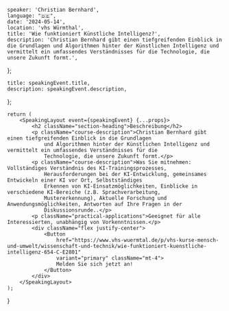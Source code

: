 
    speaker: 'Christian Bernhard',
    language: "🇩🇪",
    date: '2024-05-14',
    location: 'vhs Würmthal',
    title: 'Wie funktioniert Künstliche Intelligenz?',
    description: 'Christian Bernhard gibt einen tiefgreifenden Einblick in die Grundlagen und Algorithmen hinter der Künstlichen Intelligenz und vermittelt ein umfassendes Verständnisses für die Technologie, die unsere Zukunft formt.',
};

    title: speakingEvent.title,
    description: speakingEvent.description,
};

    return (
        <SpeakingLayout event={speakingEvent} {...props}>
            <h2 className="section-heading">Beschreibung</h2>
            <p className="course-description">Christian Bernhard gibt einen tiefgreifenden Einblick in die Grundlagen
                und Algorithmen hinter der Künstlichen Intelligenz und vermittelt ein umfassendes Verständnisses für die
                Technologie, die unsere Zukunft formt.</p>
            <p className="course-description">Was Sie mitnehmen: Vollständiges Verständnis des KI-Trainingsprozesses,
                Herausforderungen bei der KI-Entwicklung, gemeinsames Entwickeln einer KI vor Ort, Selbstständiges
                Erkennen von KI-Einsatzmöglichkeiten, Einblicke in verschiedene KI-Bereiche (z.B. Sprachverarbeitung,
                Mustererkennung), Aktuelle Forschung und Anwendungsmöglichkeiten, Antworten auf Ihre Fragen in der
                Diskussionsrunde..</p>
            <p className="practical-applications">Geeignet für alle Interessierten, unabhängig von Vorkenntnissen.</p>
            <div className="flex justify-center">
                <Button
                    href="https://www.vhs-wuermtal.de/p/vhs-kurse-mensch-und-umwelt/wissenschaft-und-technik/wie-funktioniert-kuenstliche-intelligenz-654-C-E2801"
                    variant="primary" className="mt-4">
                    Melden Sie sich jetzt an!
                </Button>
            </div>
        </SpeakingLayout>
    );
}
